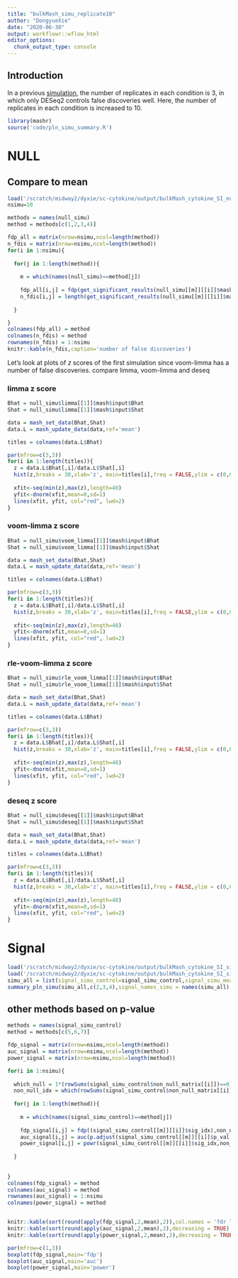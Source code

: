 ```yaml
---
title: "bulkMash_simu_replicate10"
author: "DongyueXie"
date: "2020-06-30"
output: workflowr::wflow_html
editor_options:
  chunk_output_type: console
---
```


## Introduction

In a previous [simulation](bulkMash_simu.html), the number of replicates in each condition is 3, in which only DESeq2 controls false discoveries well. Here, the number of replicates in each condition is increased to 10.


```r
library(mashr)
source('code/pln_simu_summary.R')
```

# NULL

## Compare to mean

```r
load('/scratch/midway2/dyxie/sc-cytokine/output/bulkMash_cytokine_SI_null_replicate10.RData')
nsimu=10

methods = names(null_simu)
method = methods[c(1,2,3,4)]

fdp_all = matrix(nrow=nsimu,ncol=length(method))
n_fdis = matrix(nrow=nsimu,ncol=length(method))
for(i in 1:nsimu){
  
  for(j in 1:length(method)){
    
    m = which(names(null_simu)==method[j])
    
    fdp_all[i,j] = fdp(get_significant_results(null_simu[[m]][[i]]$mash),0) 
    n_fdis[i,j] = length(get_significant_results(null_simu[[m]][[i]]$mash))
    
  }

}
colnames(fdp_all) = method
colnames(n_fdis) = method
rownames(n_fdis) = 1:nsimu
knitr::kable(n_fdis,caption='number of false discoveries')

```

Let's look at plots of $z$ scores of the first simulation since voom-limma has a number of false discoveries. compare limma, voom-limma and deseq

### limma z score

```r
Bhat = null_simu$limma[[1]]$mash$input$Bhat
Shat = null_simu$limma[[1]]$mash$input$Shat

data = mash_set_data(Bhat,Shat)
data.L = mash_update_data(data,ref='mean')

titles = colnames(data.L$Bhat)

par(mfrow=c(3,3))
for(i in 1:length(titles)){
  z = data.L$Bhat[,i]/data.L$Shat[,i]
  hist(z,breaks = 30,xlab='z', main=titles[i],freq = FALSE,ylim = c(0,0.45))
  
  xfit<-seq(min(z),max(z),length=40)
  yfit<-dnorm(xfit,mean=0,sd=1)
  lines(xfit, yfit, col="red", lwd=2)
}

```

### voom-limma z score

```r
Bhat = null_simu$voom_limma[[1]]$mash$input$Bhat
Shat = null_simu$voom_limma[[1]]$mash$input$Shat

data = mash_set_data(Bhat,Shat)
data.L = mash_update_data(data,ref='mean')

titles = colnames(data.L$Bhat)

par(mfrow=c(3,3))
for(i in 1:length(titles)){
  z = data.L$Bhat[,i]/data.L$Shat[,i]
  hist(z,breaks = 30,xlab='z', main=titles[i],freq = FALSE,ylim = c(0,0.45))
  
  xfit<-seq(min(z),max(z),length=40)
  yfit<-dnorm(xfit,mean=0,sd=1)
  lines(xfit, yfit, col="red", lwd=2)
}

```


### rle-voom-limma z score

```r
Bhat = null_simu$rle_voom_limma[[1]]$mash$input$Bhat
Shat = null_simu$rle_voom_limma[[1]]$mash$input$Shat

data = mash_set_data(Bhat,Shat)
data.L = mash_update_data(data,ref='mean')

titles = colnames(data.L$Bhat)

par(mfrow=c(3,3))
for(i in 1:length(titles)){
  z = data.L$Bhat[,i]/data.L$Shat[,i]
  hist(z,breaks = 30,xlab='z', main=titles[i],freq = FALSE,ylim = c(0,0.45))
  
  xfit<-seq(min(z),max(z),length=40)
  yfit<-dnorm(xfit,mean=0,sd=1)
  lines(xfit, yfit, col="red", lwd=2)
}

```

### deseq z score

```r
Bhat = null_simu$deseq[[1]]$mash$input$Bhat
Shat = null_simu$deseq[[1]]$mash$input$Shat

data = mash_set_data(Bhat,Shat)
data.L = mash_update_data(data,ref='mean')

titles = colnames(data.L$Bhat)

par(mfrow=c(3,3))
for(i in 1:length(titles)){
  z = data.L$Bhat[,i]/data.L$Shat[,i]
  hist(z,breaks = 30,xlab='z', main=titles[i],freq = FALSE,ylim = c(0,0.6))
  
  xfit<-seq(min(z),max(z),length=40)
  yfit<-dnorm(xfit,mean=0,sd=1)
  lines(xfit, yfit, col="red", lwd=2)
}

```





# Signal


```r
load('/scratch/midway2/dyxie/sc-cytokine/output/bulkMash_cytokine_SI_signal_mean_ref_replicate10.RData')
load('/scratch/midway2/dyxie/sc-cytokine/output/bulkMash_cytokine_SI_signal_control_ref_replicate10.RData')
simu_all = list(signal_simu_control=signal_simu_control,signal_simu_mean=signal_simu_mean)
summary_pln_simu(simu_all,c(2,3,4),signal_names_simu = names(simu_all),skip_null = TRUE,non_null_mat_dim = 'notFull')
```


## other methods based on p-value

```r
methods = names(signal_simu_control)
method = methods[c(5,6,7)]

fdp_signal = matrix(nrow=nsimu,ncol=length(method))
auc_signal = matrix(nrow=nsimu,ncol=length(method))
power_signal = matrix(nrow=nsimu,ncol=length(method))

for(i in 1:nsimu){
  
  which_null = 1*(rowSums(signal_simu_control$non_null_matrix[[i]])==0)
  non_null_idx = which(rowSums(signal_simu_control$non_null_matrix[[i]])!=0)
  
  for(j in 1:length(method)){
    
    m = which(names(signal_simu_control)==method[j])
    
    fdp_signal[i,j] = fdp((signal_simu_control[[m]][[i]]$sig_idx),non_null_idx) 
    auc_signal[i,j] = auc(p.adjust(signal_simu_control[[m]][[i]]$p_val,method='BH'),which_null)
    power_signal[i,j] = powr(signal_simu_control[[m]][[i]]$sig_idx,non_null_idx) 
    
  }
  
  
}
colnames(fdp_signal) = method
colnames(auc_signal) = method
rownames(auc_signal) = 1:nsimu
colnames(power_signal) = method


knitr::kable(sort(round(apply(fdp_signal,2,mean),2)),col.names = 'fdr level 0.05')
knitr::kable(sort(round(apply(auc_signal,2,mean),2),decreasing = TRUE),col.names = 'auc')
knitr::kable(sort(round(apply(power_signal,2,mean),2),decreasing = TRUE),col.names = 'power')
```

```r
par(mfrow=c(1,3))
boxplot(fdp_signal,main='fdp')
boxplot(auc_signal,main='auc')
boxplot(power_signal,main='power')
```

